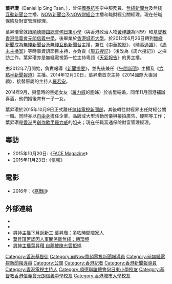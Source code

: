 {{Notability Unreferenced |time=2016-02-18T11:13:19+00:00}}
{{主播資訊 
| 主播頭銜     = 保險財富管理經理<br />
前[[無綫新聞|無綫新聞]]主播/記者
| 主播姓名     = 葉昇瓚 
| 主播英文名字 = Daniel Ip
| 綽號         = 瓚瓚、瓚爸、昇鑽、男神
| 主播照片檔案 = 
| 主播照片尺寸 = 
| 主播照片圖說 = 
| 主播出生年分 = 
| 主播出生日期 = {{Birth date and age|1983|12|18}}
| 出生地       = {{BHKG}}
| 主播逝世年分 = 
| 主播逝世日期 = 
| 逝世地       = 
| 主播年齡     = 
| 國籍         = {{CNHK}}
| 籍貫         = 
| 最高學歷     = 香港城市大學國際傳意文學士
| 婚姻狀況     = 已婚（育有一子一女）
| 配偶         = 
| 宗教信仰     = [[基督教|基督教]]
| 官方網站     = https://www.facebook.com/Ipsingtsaan/?ref=bookmarks
| 個人專頁     = 
|}}

'''葉昇瓚'''（Daniel Ip Sing Tsan，{{bd|1983年|12月18日}}），曾任[[國泰航空|國泰航空]]空中服務員、[[無綫新聞台|無綫新聞台]]及無綫[[互動新聞台|互動新聞台]]主播、[[NOW新聞台|NOW新聞台]]及[[NOW財經台|NOW財經台]]主播和職財經公關經理。現在任職保險及財富管理經理。

葉昇瓚曾就讀[[順德聯誼總會何日東小學|順德聯誼總會何日東小學]]（與香港政治人物[[黃梓謙|黃梓謙]]為同學）和[[基督教香港信義會元朗信義中學|基督教香港信義會元朗信義中學]]，後畢業於[[香港城市大學|香港城市大學]]。於2012年6月26日轉到[[無綫新聞|無綫新聞]]成為[[無綫新聞台|無綫新聞台]]及[[無綫互動新聞台|無綫互動新聞台]]主播，兼任《[[中華掠影|中華掠影]]》、《[[時事通識|時事通識]]》、《[[周末主播室|周末主播室]]》等時事資訊節目主持，亦負責《[[周五搜記|周五搜記]]》（後改為《周六搜記》）之採訪工作。葉昇瓚亦是無綫電視第一位主持粵語《[[無綫電視天氣報告|天氣報告]]》的男主播。

由2012年7月開始，負責報導《[[無綫電視新聞提要|新聞提要]]》，並先後兼任《[[無綫電視午間新聞|午間新聞]]》主播及《[[六點半新聞報道|六點半新聞報道]]》主播。2014年12月20日，葉昇瓚首次主持《2014國際大事回顧》，接替原屬的主持人[[羅若安|羅若安]]。

2014年9月，與當時的空姐女友（[[羅力威|羅力威]]的胞姊）於峇里結婚，同年11月回港補辦喜酒，他們婚後育有一子一女。

葉昇瓚於2015年10月9日正式離任[[無綫新聞|無綫電視新聞部]]，其後轉往財經界出任財經公關一職。同時亦以[[自由身|自由身]]擔任企業、品牌或大型活動司儀與接拍廣告、硬照等工作；葉昇瓚是[[香港|香港]]男[[創作歌手|創作歌手]][[羅力威|羅力威]]的姐夫；現在任職富通保險財富管理經理。

==專訪==
*2015年10月20日:《[[FACE_Magazine|FACE Magazine]]》
*2015年11月23日:《[[信報|信報]]》

==電影==
*2016年：《[[寒戰II|寒戰II]]》

==外部連結==
*{{Sinaweibo|danielip}}
*{{Instagram|Danieltsaan}}
*[http://hk.apple.nextmedia.com/entertainment/art/20151025/19346448 男神主播下月返新工 葉昇瓚：多咗時間陪家人]
*[http://hk.on.cc/hk/bkn/cnt/entertainment/20151024/bkn-20151024165854052-1024_00862_001.html 葉昇瓚否認因人事關係離無綫：轉環境]
*[http://www1.hkej.com/features/article?q=%23%E7%84%A6%E9%BB%9E%E4%BA%BA%E7%89%A9%23&suid=576882890 男神主播葉昇瓚 自薦被陳志雲拒絕]

{{DEFAULTSORT:葉昇瓚 Ip Sing Tsaan}}
[[Category:香港基督徒|Category:香港基督徒]]
[[Category:前Now寬頻電視新聞報導員|Category:前Now寬頻電視新聞報導員]]
[[Category:前無綫電視新聞報導員|Category:前無綫電視新聞報導員]]
[[Category:公關|Category:公關]]
[[Category:香港記者|Category:香港記者]]
[[Category:香港新聞報導員|Category:香港新聞報導員]]
[[Category:香港電視主持人|Category:香港電視主持人]]
[[Category:順德聯誼總會何日東小學校友|Category:順德聯誼總會何日東小學校友]]
[[Category:基督教香港信義會元朗信義中學校友|Category:基督教香港信義會元朗信義中學校友]]
[[Category:香港城市大學校友|Category:香港城市大學校友]]